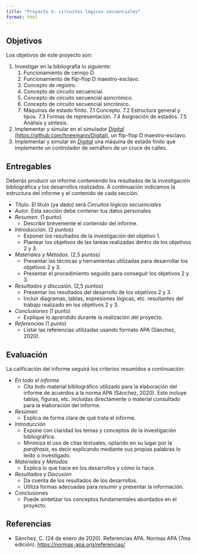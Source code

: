 ```yaml
---
title: "Proyecto 4: circuitos lógicos secuenciales"
format: html
---
```


## Objetivos

Los objetivos de este proyecto son:

1. Investigar en la bibliografía lo siguiente:
    1. Funcionamiento de cerrojo D.
    2. Funcionamiento de flip-flop D maestro-esclavo.
    3. Concepto de registro.
    4. Concepto de circuito secuencial.
    5. Concepto de circuito secuencial asincrónico.
    6. Concepto de circuito secuencial sincrónico.
    7. Máquinas de estado finito.
        7.1 Concepto.
        7.2 Estructura general y tipos.
        7.3 Formas de representación.
        7.4 Asignación de estados.
        7.5 Análisis y síntesis.

2. Implementar y simular en el simulador [*Digital* (https://github.com/hneemann/Digital)](https://github.com/hneemann/Digital), un flip-flop D maestro-esclavo.
3. Implementar y simular en [*Digital*](https://github.com/hneemann/Digital) una máquina de estado finito que implemente un controlador de semáforo de un cruce de calles.

## Entregables

Deberás producir un informe conteniendo los resultados de la investigación bibliográfica y los desarrollos realizados. A continuación indicamos la estructura del informe y el contenido de cada sección.

- *Título*. El título (ya dado) será *Circuitos lógicos secuenciales*
- *Autor*. Esta sección debe contener tus datos personales
- *Resumen*. (1 punto)
    - Describir brevemente el contenido del informe.
- *Introducción*. (2 puntos)
    - Exponer los resultados de la investigación del objetivo 1.
    - Plantear los objetivos de las tareas realizadas dentro de los objetivos 2 y 3.
- *Materiales y Métodos.* (2,5 puntos)
    - Presentar las técnicas y herramientas utilizadas para desarrollar los objetivos 2 y 3.
    - Presentar el procedimiento seguido para conseguir los objetivos 2 y 3.
- *Resultados y discusión.* (2,5 puntos)
    - Presentar los resultados del desarrollo de los objetivos 2 y 3.
    - Incluir diagramas, tablas, expresiones lógicas, etc. resultantes del trabajo realizado en los objetivos 2 y 3.
- *Conclusiones* (1 punto)
    - Explique lo aprendido durante la realización del proyecto.
- *Referencias* (1 punto)
    - Listar las referencias utilizadas usando formato APA (Sánchez, 2020).

## Evaluación

La calificación del informe seguirá los criterios resumidos a continuación:

- *En todo el informe*
    - Cita todo material bibliográfico utilizado para la elaboración del informe de acuerdos a la norma APA (Sánchez, 2020). Esto incluye tablas, figuras, etc. incluidas directamente o material consultado para la elaboración del informe. 
- *Resúmen*
    - Explica de forma clara de qué trata el informe.
- *Introducción*
    - Expone con claridad los temas y conceptos de la investigación bibliográfica.
    - Minimiza el uso de citas textuales, optando en su lugar por la *paráfrasis*, es decir explicando mediante sus propias palabras lo leído o investigado.
- *Materiales y Métodos*
    - Explica lo que hace en los desarrollos y cómo lo hace.
- *Resultados y Discusión*
    - Da cuenta de los resultados de los desarrollos.
    - Utiliza formas adecuadas para resumir y presentar la información.
- Conclusiones
    - Puede sintetizar los conceptos fundamentales abordados en el proyecto.






## Referencias

- Sánchez, C. (24 de enero de 2020). Referencias APA. Normas APA \(7ma edición\). <https://normas-apa.org/referencias/>
